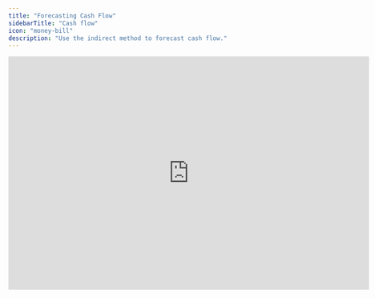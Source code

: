 ```yaml
---
title: "Forecasting Cash Flow"
sidebarTitle: "Cash flow"
icon: "money-bill"
description: "Use the indirect method to forecast cash flow."
---
```


<iframe width="720" height="466" src="https://www.loom.com/embed/20625bca9b2f4d09908b710ef0705533?sid=755392bc-8aa7-40b3-a223-be733c71b86e" frameborder="0" webkitallowfullscreen mozallowfullscreen allowfullscreen />

## Overview

Cash flow forecasts are essential parts of a robust financial model. While the P&L and balance sheet pull directly from your accounting system’s general ledger, the cash flow statement in Francis is created separately. This guide outlines six steps for setting up your cash flow statement using the indirect method.

## Basics

The purpose of the cash flow statement is to bridge profit and cash, track liquidity, and break down where cash is coming from and where it’s going.

Cash is an asset line item on the balance sheet. When we talk about “forecasting cash flow,” we’re ultimately referring to forecasting this specific line item.

We use the cash flow statement for that. The cash flow statement provides a detailed summary of changes in the “cash” line item, both for actuals and forecasts, based on movements in the P&L and balance sheet.

The “cash” line item is mapped to the corresponding GL account, so for actuals, we have a source of truth for the company’s cash position.

In Francis, the cash flow statement uses the _indirect method_. For each month, it starts with the opening cash balance from the asset line item and then applies set-up formulas to add or subtract cash flows from operating, financing, and investing activities to estimate the ending cash balance.

Go through these six steps to set up your cash flow statement:

### **Calculations**

Because the indirect method uses information from the income statement and balance sheet to determine cash flows, all cash flow items in Francis are calculated rows. Calculated rows share these traits:

- They maintain formula consistency over time, applying the same logic each month.
- They don’t include directly imported actuals. Instead, values are derived from other rows.

### **Cash flow categories**

Organize your cash flow statement into three main categories:

- **Operating activities:**Start with net income and adjust for non-cash items like depreciation.
- **Financing activities:**Capture all inflows and outflows related to debt, equity, and other financing sources.
- **Investing activities:**Record cash movements related to acquiring or disposing of long-term assets. Remember to exclude accumulated depreciation since it’s a non-cash item.

### P&L and balance sheet

Because the cash flow statement relies on P&L and balance sheet movements, ensure these statements are properly structured and mapped first. Once set up, you’ll have the foundation you need to accurately model your cash flow.

### Cash and retained earnings

Cash and retained earnings are key links between the financial statements. Treat them carefully when creating your forecast, as they ensure that all three statements remain connected.

### Forecasting

To forecast cash flows, you must forecast your P&L and balance sheet items. This often involves more detailed modeling for balance sheet items than for P&L items. Refer to our [forecasting methods](/masterclasses/forecasting/methods) for guidance, particularly around fixed assumptions and referencing the prior month’s balances.

### Formulas for cash flow categories

The indirect method calculates cash flow movements by referencing P&L and balance sheet changes. When working with balance sheet items, use the difference between this month’s and last month’s values (deltas).

- **Assets:** An increase in assets _reduces_ cash flow (subtract the change).
- **Liabilities and equity:** An increase in liabilities or equity _adds_ to cash flow (add the change).

Include all balance sheet movements (except those related to cash, retained earnings, and accumulated depreciation) in one of your cash flow categories. This ensures your cash flow statement fully reflects the changes in your financial position.